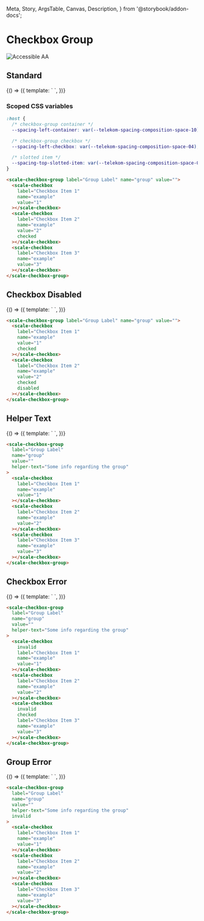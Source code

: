   Meta,
  Story,
  ArgsTable,
  Canvas,
  Description,
} from '@storybook/addon-docs';

<Meta
  title="Components/Checkbox Group"
  component={ScaleCheckboxGroup}
  argTypes={{}}
/>

<div
  style={{
    display: 'inline-flex',
    alignItems: 'center',
    justifyContent: 'space-between',
    width: '100%',
  }}
>
  <h1>Checkbox Group</h1>
  <img src="assets/aa.png" alt="Accessible AA" />
</div>

## Standard

<Canvas withSource="none">
  <Story name="Standard" args={{}}>
    {() => ({
      template: `
        <scale-checkbox-group label="Group Label" name="group" value="">
          <scale-checkbox  label="Checkbox Item 1" name="example" value="1"></scale-checkbox>
          <scale-checkbox  label="Checkbox Item 2" name="example" value="2" checked></scale-checkbox>
          <scale-checkbox  label="Checkbox Item 3" name="example" value="3"></scale-checkbox>
        </scale-checkbox-group>
      `,
    })}
  </Story>
</Canvas>

<ArgsTable story="Standard" />

### Scoped CSS variables

```css
:host {
  /* checkbox-group container */
  --spacing-left-container: var(--telekom-spacing-composition-space-10);

  /* checkbox-group checkbox */
  --spacing-left-checkbox: var(--telekom-spacing-composition-space-04);

  /* slotted item */
  --spacing-top-slotted-item: var(--telekom-spacing-composition-space-05);
}
```

```html
<scale-checkbox-group label="Group Label" name="group" value="">
  <scale-checkbox
    label="Checkbox Item 1"
    name="example"
    value="1"
  ></scale-checkbox>
  <scale-checkbox
    label="Checkbox Item 2"
    name="example"
    value="2"
    checked
  ></scale-checkbox>
  <scale-checkbox
    label="Checkbox Item 3"
    name="example"
    value="3"
  ></scale-checkbox>
</scale-checkbox-group>
```

## Checkbox Disabled

<Canvas withSource="none">
  <Story name="Checkbox Disabled" args={{}}>
    {() => ({
      template: `
        <scale-checkbox-group label="Group Label" name="group" value="">
          <scale-checkbox label="Checkbox Item 1" name="example" value="1" checked></scale-checkbox>
          <scale-checkbox label="Checkbox Item 2" name="example" value="2" checked disabled></scale-checkbox>
        </scale-checkbox-group>
      `,
    })}
  </Story>
</Canvas>

```html
<scale-checkbox-group label="Group Label" name="group" value="">
  <scale-checkbox
    label="Checkbox Item 1"
    name="example"
    value="1"
    checked
  ></scale-checkbox>
  <scale-checkbox
    label="Checkbox Item 2"
    name="example"
    value="2"
    checked
    disabled
  ></scale-checkbox>
</scale-checkbox-group>
```

<!-- ## Group Disabled

<Canvas withSource="none">
  <Story name="Group Disabled" args={{}}>
    {() => ({
      template: `
        <scale-checkbox-group label="Group Label" name="group" value="" disabled>
          <scale-checkbox label="Checkbox Item 1" name="example" value="1"></scale-checkbox>
          <scale-checkbox label="Checkbox Item 2" name="example" value="2"></scale-checkbox>
          <scale-checkbox label="Checkbox Item 3" name="example" value="3"></scale-checkbox>
        </scale-checkbox-group>
      `,
    })}
  </Story>
</Canvas>

```html
<scale-checkbox-group label="Group Label" name="group" value="" disabled>
  <scale-checkbox
    label="Checkbox Item 1"
    name="example"
    value="1"
  ></scale-checkbox>
  <scale-checkbox
    label="Checkbox Item 2"
    name="example"
    value="2"
  ></scale-checkbox>
  <scale-checkbox
    label="Checkbox Item 3"
    name="example"
    value="3"
  ></scale-checkbox>
</scale-checkbox-group>
``` -->

## Helper Text

<Canvas withSource="none">
  <Story name="Helper Text" args={{}}>
    {() => ({
      template: `
        <scale-checkbox-group label="Group Label" name="group" value="" helper-text="Some info regarding the group">
          <scale-checkbox label="Checkbox Item 1" name="example" value="1"></scale-checkbox>
          <scale-checkbox label="Checkbox Item 2" name="example" value="2"></scale-checkbox>
          <scale-checkbox label="Checkbox Item 3" name="example" value="3"></scale-checkbox>
        </scale-checkbox-group>
      `,
    })}
  </Story>
</Canvas>

```html
<scale-checkbox-group
  label="Group Label"
  name="group"
  value=""
  helper-text="Some info regarding the group"
>
  <scale-checkbox
    label="Checkbox Item 1"
    name="example"
    value="1"
  ></scale-checkbox>
  <scale-checkbox
    label="Checkbox Item 2"
    name="example"
    value="2"
  ></scale-checkbox>
  <scale-checkbox
    label="Checkbox Item 3"
    name="example"
    value="3"
  ></scale-checkbox>
</scale-checkbox-group>
```

## Checkbox Error

<Canvas withSource="none">
  <Story name="Checkbox Error" args={{}}>
    {() => ({
      template: `
        <scale-checkbox-group label="Group Label" name="group" value="" invalid helper-text="Some of the options have errors!">
          <scale-checkbox invalid label="Checkbox Item 1" helper-text="This is an error!" name="example" value="1"></scale-checkbox>
          <scale-checkbox label="Checkbox Item 2" name="example" value="2"></scale-checkbox>
          <scale-checkbox checked label="Checkbox Item 3" name="example" value="3"></scale-checkbox>
        </scale-checkbox-group>
      `,
    })}
  </Story>
</Canvas>

```html
<scale-checkbox-group
  label="Group Label"
  name="group"
  value=""
  helper-text="Some info regarding the group"
>
  <scale-checkbox
    invalid
    label="Checkbox Item 1"
    name="example"
    value="1"
  ></scale-checkbox>
  <scale-checkbox
    label="Checkbox Item 2"
    name="example"
    value="2"
  ></scale-checkbox>
  <scale-checkbox
    invalid
    checked
    label="Checkbox Item 3"
    name="example"
    value="3"
  ></scale-checkbox>
</scale-checkbox-group>
```

## Group Error

<Canvas withSource="none">
  <Story name="Group Error" args={{}}>
    {() => ({
      template: `
        <scale-checkbox-group invalid label="Group Label" name="group" value="" helper-text="Some error info regarding the group">
          <scale-checkbox label="Checkbox Item 1" name="example" value="1"></scale-checkbox>
          <scale-checkbox label="Checkbox Item 2" name="example" value="2"></scale-checkbox>
          <scale-checkbox label="Checkbox Item 3" name="example" value="3"></scale-checkbox>
        </scale-checkbox-group>
      `,
    })}
  </Story>
</Canvas>

```html
<scale-checkbox-group
  label="Group Label"
  name="group"
  value=""
  helper-text="Some info regarding the group"
  invalid
>
  <scale-checkbox
    label="Checkbox Item 1"
    name="example"
    value="1"
  ></scale-checkbox>
  <scale-checkbox
    label="Checkbox Item 2"
    name="example"
    value="2"
  ></scale-checkbox>
  <scale-checkbox
    label="Checkbox Item 3"
    name="example"
    value="3"
  ></scale-checkbox>
</scale-checkbox-group>
```
